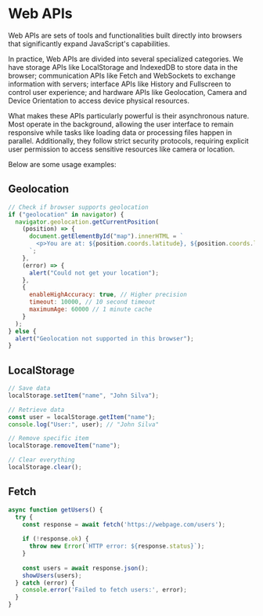 
Web APIs
===========

Web APIs are sets of tools and functionalities built directly into browsers that significantly expand JavaScript's capabilities.

In practice, Web APIs are divided into several specialized categories. We have storage APIs like LocalStorage and IndexedDB to store data in the browser; communication APIs like Fetch and WebSockets to exchange information with servers; interface APIs like History and Fullscreen to control user experience; and hardware APIs like Geolocation, Camera and Device Orientation to access device physical resources.

What makes these APIs particularly powerful is their asynchronous nature. Most operate in the background, allowing the user interface to remain responsive while tasks like loading data or processing files happen in parallel. Additionally, they follow strict security protocols, requiring explicit user permission to access sensitive resources like camera or location.

Below are some usage examples:

## Geolocation
```JavaScript
// Check if browser supports geolocation
if ("geolocation" in navigator) {
  navigator.geolocation.getCurrentPosition(
    (position) => {
      document.getElementById("map").innerHTML = `
        <p>You are at: ${position.coords.latitude}, ${position.coords.longitude}</p>
      `;
    },
    (error) => {
      alert("Could not get your location");
    },
    {
      enableHighAccuracy: true, // Higher precision
      timeout: 10000, // 10 second timeout
      maximumAge: 60000 // 1 minute cache
    }
  );
} else {
  alert("Geolocation not supported in this browser");
}
```

## LocalStorage

```JavaScript
// Save data
localStorage.setItem("name", "John Silva");

// Retrieve data
const user = localStorage.getItem("name");
console.log("User:", user); // "John Silva"

// Remove specific item
localStorage.removeItem("name");

// Clear everything
localStorage.clear();
```

## Fetch

```JavaScript
async function getUsers() {
  try {
    const response = await fetch('https://webpage.com/users');
    
    if (!response.ok) {
      throw new Error(`HTTP error: ${response.status}`);
    }
    
    const users = await response.json();
    showUsers(users);
  } catch (error) {
    console.error('Failed to fetch users:', error);
  }
}
```

<Footer previous={{ title: 'asynchronism', href: 'async' }} next={{ title: 'lifecycle', href: 'lifecycle' }} />